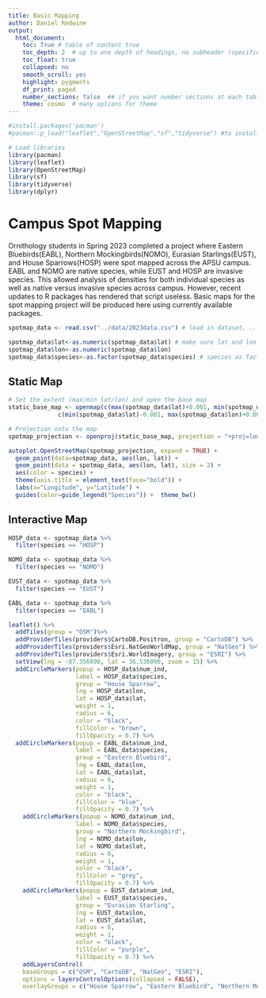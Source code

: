 ```yaml
---
title: Basic Mapping
author: Daniel Redwine
output: 
  html_document:
    toc: True # table of content true
    toc_depth: 2  # up to one depth of headings, no subheader (specified by # in html)
    toc_float: true
    collapsed: no
    smooth_scroll: yes
    highlight: pygments
    df_print: paged
    number_sections: false  ## if you want number sections at each table header
    theme: cosmo  # many options for theme
---
```

```r

#install.packages('pacman')
#pacman::p_load("leaflet","OpenStreetMap","sf","tidyverse") #to install needed packages

# Load libraries
library(pacman)
library(leaflet)
library(OpenStreetMap)
library(sf)
library(tidyverse)
library(dplyr)
```
# Campus Spot Mapping

Ornithology students in Spring 2023 completed a project where Eastern Bluebirds(EABL), Northern Mockingbirds(NOMO), Eurasian Starlings(EUST), and House Sparrows(HOSP) were spot mapped across the APSU campus. EABL and NOMO are native species, while EUST and HOSP are invasive species. This allowed analysis of densities for both individual species as well as native versus invasive species across campus. However, recent updates to R packages has rendered that script useless. Basic maps for the spot mapping project will be produced here using currently available packages.

```r

spotmap_data <- read.csv("../data/2023data.csv") # load in dataset, .. moves up one level

spotmap_data$lat<-as.numeric(spotmap_data$lat) # make sure lat and lon are numeric 
spotmap_data$lon<-as.numeric(spotmap_data$lon)
spotmap_data$species<-as.factor(spotmap_data$species) # species as factor
```
## Static Map
```r

# Set the extent (max/min lat/lon) and open the base map
static_base_map <- openmap(c(max(spotmap_data$lat)+0.001, min(spotmap_data$lon)-0.001), + 
              c(min(spotmap_data$lat)-0.001, max(spotmap_data$lon)+0.001), type = "osm")

# Projection onto the map 
spotmap_projection <- openproj(static_base_map, projection = "+proj=longlat +datum=WGS84")

autoplot.OpenStreetMap(spotmap_projection, expand = TRUE) + 
  geom_point(data=spotmap_data, aes(lon, lat)) +
  geom_point(data = spotmap_data, aes(lon, lat), size = 2) + 
  aes(color = species) +
  theme(axis.title = element_text(face="bold")) + 
  labs(x="Longitude", y="Latitude") +
  guides(color=guide_legend("Species")) +  theme_bw()
```
## Interactive Map 
```r

HOSP_data <- spotmap_data %>%
  filter(species == "HOSP")

NOMO_data <- spotmap_data %>%
  filter(species == "NOMO")

EUST_data <- spotmap_data %>%
  filter(species == "EUST")

EABL_data <- spotmap_data %>%
  filter(species == "EABL")

leaflet() %>% 
  addTiles(group = "OSM")%>%
  addProviderTiles(providers$CartoDB.Positron, group = "CartoDB") %>%
  addProviderTiles(providers$Esri.NatGeoWorldMap, group = "NatGeo") %>%
  addProviderTiles(providers$Esri.WorldImagery, group = "ESRI") %>%
  setView(lng = -87.356090, lat = 36.536090, zoom = 15) %>%
  addCircleMarkers(popup = HOSP_data$num_ind,
                   label = HOSP_data$species,
                   group = "House Sparrow",
                   lng = HOSP_data$lon, 
                   lat = HOSP_data$lat,
                   weight = 1,
                   radius = 6, 
                   color = "black",
                   fillColor = "brown",
                   fillOpacity = 0.7) %>%
  addCircleMarkers(popup = EABL_data$num_ind,
                   label = EABL_data$species,
                   group = "Eastern Bluebird",
                   lng = EABL_data$lon, 
                   lat = EABL_data$lat,
                   radius = 6, 
                   weight = 1,
                   color = "black",
                   fillColor = "blue",
                   fillOpacity = 0.7) %>%
    addCircleMarkers(popup = NOMO_data$num_ind,
                   label = NOMO_data$species,
                   group = "Northern Mockingbird",
                   lng = NOMO_data$lon, 
                   lat = NOMO_data$lat,
                   radius = 6, 
                   weight = 1,
                   color = "black",
                   fillColor = "grey",
                   fillOpacity = 0.7) %>%
    addCircleMarkers(popup = EUST_data$num_ind,
                   label = EUST_data$species,
                   group = "Eurasian Starling",
                   lng = EUST_data$lon, 
                   lat = EUST_data$lat,
                   radius = 6, 
                   weight = 1,
                   color = "black",
                   fillColor = "purple",
                   fillOpacity = 0.7) %>%
    addLayersControl(
    baseGroups = c("OSM", "CartoDB", "NatGeo", "ESRI"),
    options = layersControlOptions(collapsed = FALSE),
    overlayGroups = c("House Sparrow", "Eastern Bluebird", "Northern Mockingbird", "Eurasian Starling"))
```